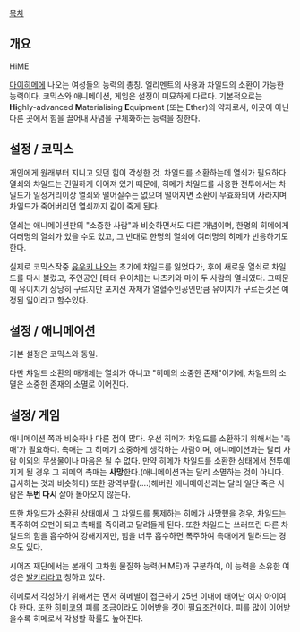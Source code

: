 [[목차]]

== 개요 ==
HiME

[[마이히메]]에 나오는 여성들의 능력의 총칭. 엘리멘트의 사용과 차일드의 소환이 가능한 능력이다. 코믹스와 애니메이션, 게임은 설정이 미묘하게 다르다. 기본적으로는 '''Hi'''ghly-advanced '''M'''aterialising '''E'''quipment (또는 Ether)의 약자로서, 이곳이 아닌 다른 곳에서 힘을 끌어내 사념을 구체화하는 능력을 칭한다.

== 설정 / 코믹스 ==
개인에게 원래부터 지니고 있던 힘이 각성한 것. 차일드를 소환하는데 열쇠가 필요하다. 열쇠와 챠일드는 긴밀하게 이어져 있기 때문에, 히메가 차일드를 사용한 전투에서는 차일드가 일정거리이상 열쇠와 떨어질수는 없으며 떨어지면 소환이 무효화되어 사라지며 차일드가 죽어버리면 열쇠까지 같이 죽게 된다. 

열쇠는 애니메이션판의 "소중한 사람"과 비슷하면서도 다른 개념이며, 한명의 히메에게 여러명의 열쇠가 있을 수도 있고, 그 반대로 한명의 열쇠에 여러명의 히메가 반응하기도 한다.

실제로 코믹스작중 [[유우키 나오]]는 초기에 차일드를 잃었다가, 후에 새로운 열쇠로 차일드를 다시 불렀고, 주인공인 [타테 유이치]는 나츠키와 마이 두 사람의 열쇠였다. 그때문에 유이치가 상당히 구르지만 포지션 자체가 열혈주인공인만큼 유이치가 구르는것은 예정된 일이라고 할수있다.

== 설정 / 애니메이션 ==
기본 설정은 코믹스와 동일.

다만 챠일드 소환의 매개체는 열쇠가 아니고 "히메의 소중한 존재"이기에, 챠일드의 소멸은 소중한 존재의 소멸로 이어진다.

== 설정/ 게임 ==
애니메이션 쪽과 비슷하나 다른 점이 많다. 우선 히메가 차일드를 소환하기 위해서는 '촉매'가 필요하다. 촉매는 그 히메가 소중하게 생각하는 사람이며, 애니메이션과는 달리 사람 이외의 무생물이나 마음은 될 수 없다. 만약 히메가 차일드를 소환한 상태에서 전투에 지게 될 경우 그 히메의 촉매는 '''사망'''한다.(애니메이션과는 달리 소멸하는 것이 아니다. 급사하는 것과 비슷하다) 또한 광역부활(....)해버린 애니메이션과는 달리 일단 죽은 사람은 '''두번 다시''' 살아 돌아오지 않는다.

또한 차일드가 소환된 상태에서 그 차일드를 통제하는 히메가 사망했을 경우, 차일드는 폭주하여 오펀이 되고 촉매를 죽이려고 달려들게 된다. 또한 차일드는 쓰러뜨린 다른 차일드의 힘을 흡수하여 강해지지만, 힘을 너무 흡수하면 폭주하여 촉매에게 달려드는 경우도 있다.

시어즈 재단에서는 본래의 고차원 물질화 능력(HiME)과 구분하여, 이 능력을 소유한 여성은 [[발키리]]라고 칭하고 있다.

히메로서 각성하기 위해서는 먼저 히메별이 접근하기 25년 이내에 태어난 여자 아이여야 한다. 또한 [[히미코]]의 피를 조금이라도 이어받을 것이 필요조건이다. 피를 많이 이어받을수록 히메로서 각성할 확률도 높아진다.
